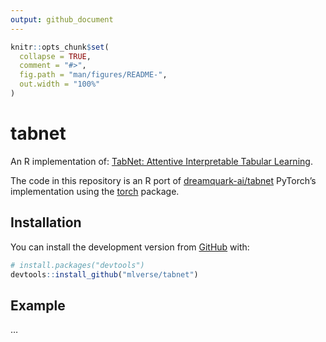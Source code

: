```yaml
---
output: github_document
---
```


<!-- README.md is generated from README.Rmd. Please edit that file -->

```r
knitr::opts_chunk$set(
  collapse = TRUE,
  comment = "#>",
  fig.path = "man/figures/README-",
  out.width = "100%"
)
```

# tabnet

<!-- badges: start -->
<!-- badges: end -->

An R implementation of: [TabNet: Attentive Interpretable Tabular Learning](https://arxiv.org/abs/1908.07442).

The code in this repository is an R port of [dreamquark-ai/tabnet](https://github.com/dreamquark-ai/tabnet) PyTorch's implementation using the [torch](https://github.com/mlverse/torch) package.

## Installation

You can install the development version from [GitHub](https://github.com/) with:

``` r
# install.packages("devtools")
devtools::install_github("mlverse/tabnet")
```

## Example

...

